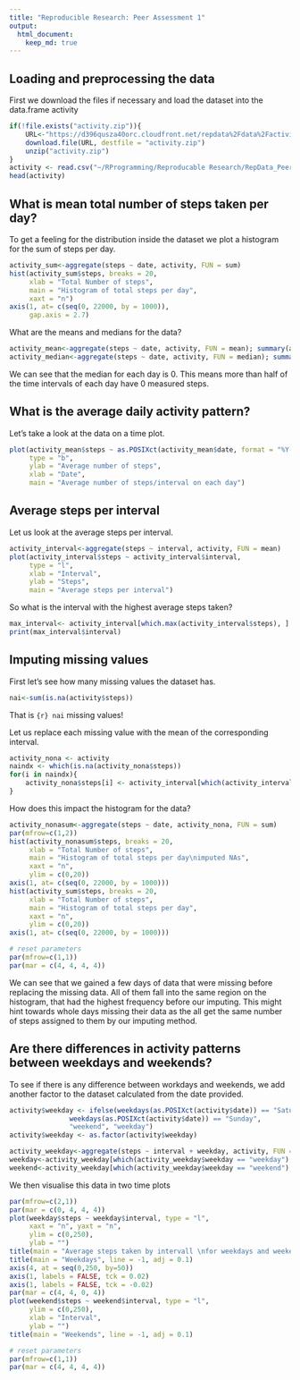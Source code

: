 ```yaml
---
title: "Reproducible Research: Peer Assessment 1"
output: 
  html_document:
    keep_md: true
---
```



## Loading and preprocessing the data

First we download the files if necessary and load the dataset into the data.frame activity

```r
if(!file.exists("activity.zip")){
	URL<-"https://d396qusza40orc.cloudfront.net/repdata%2Fdata%2Factivity.zip"
	download.file(URL, destfile = "activity.zip")
	unzip("activity.zip")
}
activity <- read.csv("~/RProgramming/Reproducable Research/RepData_PeerAssessment1/activity.csv")
head(activity)
```

## What is mean total number of steps taken per day?
To get a feeling for the distribution inside the dataset we plot a histogram for the sum of steps per day.
```r
activity_sum<-aggregate(steps ~ date, activity, FUN = sum)
hist(activity_sum$steps, breaks = 20,
     xlab = "Total Number of steps",
     main = "Histogram of total steps per day",
     xaxt = "n")
axis(1, at= c(seq(0, 22000, by = 1000)),
     gap.axis = 2.7)
```

What are the means and medians for the data?
```r
activity_mean<-aggregate(steps ~ date, activity, FUN = mean); summary(activity_mean)
activity_median<-aggregate(steps ~ date, activity, FUN = median); summary(activity_median)
```
We can see that the median for each day is 0.
This means more than half of the time intervals of each day have 0 measured steps.

## What is the average daily activity pattern?
Let's take a look at the data on a time plot.
```r
plot(activity_mean$steps ~ as.POSIXct(activity_mean$date, format = "%Y-%m-%d"),
     type = "b",
     ylab = "Average number of steps",
     xlab = "Date",
     main = "Average number of steps/interval on each day")
```
## Average steps per interval
Let us look at the average steps per interval.
```r
activity_interval<-aggregate(steps ~ interval, activity, FUN = mean)
plot(activity_interval$steps ~ activity_interval$interval,
     type = "l",
     xlab = "Interval",
     ylab = "Steps",
     main = "Average steps per interval")
```
So what is the interval with the highest average steps taken?
```r
max_interval<- activity_interval[which.max(activity_interval$steps), ]
print(max_interval$interval)
```


## Imputing missing values
First let's see how many missing values the dataset has.
```r
nai<-sum(is.na(activity$steps))
```
That is ```{r} nai``` missing values!

Let us replace each missing value with the mean of the corresponding interval.
```r
activity_nona <- activity
naindx <- which(is.na(activity_nona$steps))
for(i in naindx){
	activity_nona$steps[i] <- activity_interval[which(activity_interval$interval == activity_nona$interval[i]), "steps"]
}
```

How does this impact the histogram for the data?

```r
activity_nonasum<-aggregate(steps ~ date, activity_nona, FUN = sum)
par(mfrow=c(1,2))
hist(activity_nonasum$steps, breaks = 20,
     xlab = "Total Number of steps",
     main = "Histogram of total steps per day\nimputed NAs",
     xaxt = "n",
     ylim = c(0,20))
axis(1, at= c(seq(0, 22000, by = 1000)))
hist(activity_sum$steps, breaks = 20,
     xlab = "Total Number of steps",
     main = "Histogram of total steps per day",
     xaxt = "n",
     ylim = c(0,20))
axis(1, at= c(seq(0, 22000, by = 1000)))
```
```r
# reset parameters
par(mfrow=c(1,1))
par(mar = c(4, 4, 4, 4))
```

We can see that we gained a few days of data that were missing before replacing the missing data. All of them fall into the same region on the histogram, that had the highest frequency before our imputing. This might hint towards whole days missing their data as the all get the same number of steps assigned to them by our imputing method.

## Are there differences in activity patterns between weekdays and weekends?

To see if there is any difference between workdays and weekends, we add another factor to the dataset calculated from the date provided.

```r
activity$weekday <- ifelse(weekdays(as.POSIXct(activity$date)) == "Saturday" | 
			   weekdays(as.POSIXct(activity$date)) == "Sunday",
			   "weekend", "weekday")
activity$weekday <- as.factor(activity$weekday)

activity_weekday<-aggregate(steps ~ interval + weekday, activity, FUN = mean)
weekday<-activity_weekday[which(activity_weekday$weekday == "weekday"),]
weekend<-activity_weekday[which(activity_weekday$weekday == "weekend"),]
```

We then visualise this data in two time plots
```r
par(mfrow=c(2,1))
par(mar = c(0, 4, 4, 4))
plot(weekday$steps ~ weekday$interval, type = "l",
     xaxt = "n", yaxt = "n",
     ylim = c(0,250),
     ylab = "")
title(main = "Average steps taken by intervall \nfor weekdays and weekends")
title(main = "Weekdays", line = -1, adj = 0.1)
axis(4, at = seq(0,250, by=50))
axis(1, labels = FALSE, tck = 0.02)
axis(1, labels = FALSE, tck = -0.02)
par(mar = c(4, 4, 0, 4))
plot(weekend$steps ~ weekend$interval, type = "l",
     ylim = c(0,250),
     xlab = "Interval",
     ylab = "")
title(main = "Weekends", line = -1, adj = 0.1)
```
```r
# reset parameters
par(mfrow=c(1,1))
par(mar = c(4, 4, 4, 4))
```